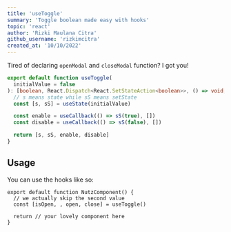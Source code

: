 ```yaml
---
title: 'useToggle'
summary: 'Toggle boolean made easy with hooks'
topic: 'react'
author: 'Rizki Maulana Citra'
github_username: 'rizkimcitra'
created_at: '10/10/2022'
---
```


Tired of declaring `openModal` and `closeModal` function? I got you!

```ts
export default function useToggle(
  initialValue = false
): [boolean, React.Dispatch<React.SetStateAction<boolean>>, () => void, () => void] {
  // s means state while sS means setState
  const [s, sS] = useState(initialValue)

  const enable = useCallback(() => sS(true), [])
  const disable = useCallback(() => sS(false), [])

  return [s, sS, enable, disable]
}
```

## Usage

You can use the hooks like so:

```tsx
export default function NutzComponent() {
  // we actually skip the second value
  const [isOpen, , open, close] = useToggle()

  return // your lovely component here
}
```
